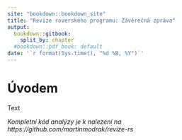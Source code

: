 ```yaml
---
site: "bookdown::bookdown_site"
title: "Revize roverského programu: Závěrečná zpráva"
output:
  bookdown::gitbook:
    split_by: chapter
  #bookdown::pdf_book: default
date: '`r format(Sys.time(), "%d %B, %Y")`'
---
```


# Úvodem

Text


_Kompletní kód analýzy je k nalezení na https://github.com/martinmodrak/revize-rs _
